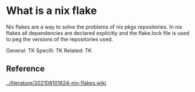 = What is a nix flake =

Nix flakes are a way to solve the problems of nix pkgs repositories. In nix flakes all dependencies are declared explicitly and the flake.lock file is used to peg the versions of the repositories used.

General: TK
Specifi: TK
Related: TK

== Reference ==
[[../literature/202108101624-nix-flakes.wiki]]
